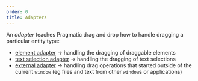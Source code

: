 ```yaml
---
order: 0
title: Adapters
---
```


An _adapter_ teaches Pragmatic drag and drop how to handle dragging a particular entity type:

- [element adapter](./element) → handling the dragging of draggable elements
- [text selection adapter](./text-selection) → handling the dragging of text selections
- [external adapter](./external) → handling drag operations that started outside of the current `window` (eg files and text from other `window`s or applications)
